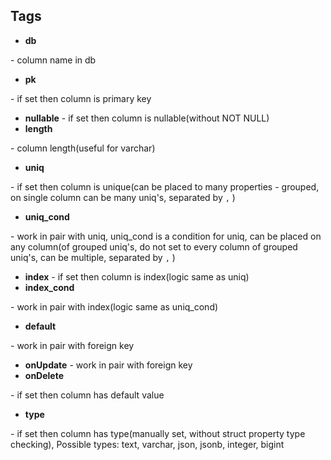 ## Tags

* **db**

\- column name in db
* **pk**

\- if set then column is primary key
* **nullable**
\- if set then column is nullable(without NOT NULL)
* **length**

\- column length(useful for varchar)
* **uniq**

\- if set then column is unique(can be placed to many properties - grouped, on single column can be many uniq's, separated by
`,`
)
* **uniq_cond**

\- work in pair with uniq, uniq_cond is a condition for uniq, can be placed on any column(of grouped uniq's, do not set to every column of grouped uniq's, can be multiple, separated by
`,`
)
* **index**
\- if set then column is index(logic same as uniq)
* **index_cond**

\- work in pair with index(logic same as uniq_cond)
* **default**

\- work in pair with foreign key
* **onUpdate**
\- work in pair with foreign key
* **onDelete**

\- if set then column has default value
* **type**

\- if set then column has type(manually set, without struct property type checking), Possible types: text, varchar, json, jsonb, integer, bigint
